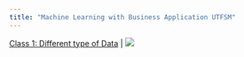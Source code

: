 ```yaml
---
title: "Machine Learning with Business Application UTFSM"
---
```

[Class 1: Different type of Data ](/machine_learning_egei/class1.ipynb) | [![](http://colab.research.google.com/assets/colab-badge.svg)](https://drive.google.com/file/d/1UqFWQAIzjaviA9PW_DAv1yjmXG1fskug/view?usp=drive_link)
